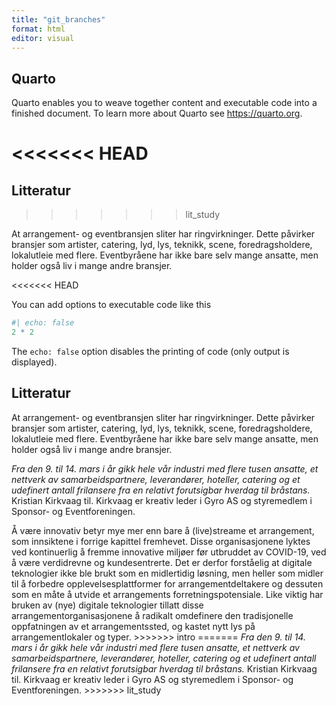 ```yaml
---
title: "git_branches"
format: html
editor: visual
---
```


## Quarto

Quarto enables you to weave together content and executable code into a finished document.
To learn more about Quarto see <https://quarto.org>.

<<<<<<< HEAD
=======
## Litteratur 
>>>>>>> lit_study

At arrangement- og eventbransjen sliter har ringvirkninger.
Dette påvirker bransjer som artister, catering, lyd, lys, teknikk, scene, foredragsholdere, lokalutleie med flere.
Eventbyråene har ikke bare selv mange ansatte, men holder også liv i mange andre bransjer.

<<<<<<< HEAD

You can add options to executable code like this

```r
#| echo: false
2 * 2
```

The `echo: false` option disables the printing of code (only output is displayed).

## Litteratur 

At arrangement- og eventbransjen sliter har ringvirkninger.
Dette påvirker bransjer som artister, catering, lyd, lys, teknikk, scene, foredragsholdere, lokalutleie med flere.
Eventbyråene har ikke bare selv mange ansatte, men holder også liv i mange andre bransjer.

*Fra den 9. til 14. mars i år gikk hele vår industri med flere tusen ansatte, et nettverk av samarbeidspartnere, leverandører, hoteller, catering og et udefinert antall frilansere fra en relativt forutsigbar hverdag til bråstans.* Kristian Kirkvaag til.
Kirkvaag er kreativ leder i Gyro AS og styremedlem i Sponsor- og Eventforeningen.

Å være innovativ betyr mye mer enn bare å (live)streame et arrangement, som innsiktene i forrige kapittel fremhevet.
Disse organisasjonene lyktes ved kontinuerlig å fremme innovative miljøer før utbruddet av COVID-19, ved å være verdidrevne og kundesentrerte.
Det er derfor forståelig at digitale teknologier ikke ble brukt som en midlertidig løsning, men heller som midler til å forbedre opplevelsesplattformer for arrangementdeltakere og dessuten som en måte å utvide et arrangements forretningspotensiale.
Like viktig har bruken av (nye) digitale teknologier tillatt disse arrangementorganisasjonene å radikalt omdefinere den tradisjonelle oppfatningen av et arrangementssted, og kastet nytt lys på arrangementlokaler og typer.
>>>>>>> intro
=======
*Fra den 9. til 14. mars i år gikk hele vår industri med flere tusen ansatte, et nettverk av samarbeidspartnere, leverandører, hoteller, catering og et udefinert antall frilansere fra en relativt forutsigbar hverdag til bråstans.* Kristian Kirkvaag til.
Kirkvaag er kreativ leder i Gyro AS og styremedlem i Sponsor- og Eventforeningen.
>>>>>>> lit_study
